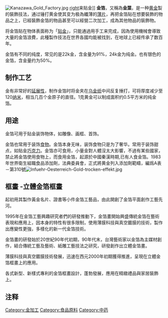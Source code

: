 {{Multiple issues|
{{expand|time=2013-04-01T02:49:01+00:00}}
{{Unreferenced|time=2022-06-03T07:53:36+00:00}}
}}

[[File:Kanazawa_Gold_Factory.jpg|thumb]]
[[image:burnishing.jpg|right]]来贴金]]
'''金箔'''，又稱為'''金葉'''，是一种[[黄金|黄金]]製的裝飾技法，通过锤打黄金使其变为极為纖薄的[[金屬箔|薄片]]，再把金箔貼在想要裝飾的物品之上，已經裝飾金箔的物品甚至可以經營二次加工，成為其他物品的裝飾物。

将金箔贴在物体表面称为「[[贴金|贴金]]」，只能通過用手工来完成，因為使用機械會導致大量的金箔浪費，此種製作技法在世界各國均能被找到，在地球上已經传承了数百年。

金箔有不同的纯度，常见的是22k金，含金量为91%，24k金为纯金。也有银色的金箔，含金量约为50%。

== 制作工艺 ==
金有非常好的[[延展性|延展性]]，制作金箔时将金夹在[[乌金纸|乌金纸]]中间反复捶打，可将厚度减少至120[[纳米|纳米]]，相当几百个金原子的直径。1克黄金可以制成面积约0.5平方米的纯金箔。

== 用途 ==
金箔可用于贴金装饰物体，如雕像、画框、首饰。

金箔也常用于装饰[[食物|食物]]。金箔本身无味，装饰食物只是为了奢华。常用于装饰甜点，如贴金[[巧克力|巧克力]]。金箔亦可食用，小量金對人體沒太大影響，不過有某些國家，禁止將金箔使用食物上，而食用金箔，起源於中國秦漢時期,已有人食金箔。1983年世界衛生組職食品添加劑，法典委員會，正式將黄金列入添加劑範疇，編爲A表－第310號[[File:Infuehr-Oesterreich-Gold-trocken-effekt.jpg|right]]

== 框畫 -立體金箔框畫 ==
起初用其製作黃金名片、證書等小件金箔工藝品，由此開創了金箔平面創作工藝先河。 

1995年在金箔工藝興趣研究者們的研發推動下，金箔畫開始興盛傳統金箔在藝術表現和應用上，因本身的特性有很多限制，使用薄膜科技與真空鍍膜的技術，製作出應變性更強，多樣化的新一代金箔技術。

金箔畫的研發始於20世紀90年代初期，90年代末，台灣藝術家以金箔為主媒材創作，結合傳統工藝及藝術、紙雕工藝技法之研究，研發創作出立體金箔畫。

薄膜科技與真空鍍膜技術發展，迅速在西元2000年初期獲得推進，呈現在立體金箔框畫上的應用。

各式新型、新樣式專利的金箔框畫設計，蓬勃發展，應用在精緻禮品與家居裝飾上。

== 注释 ==
{{Reflist|2}}

{{Authority control}}
[[Category:金加工|Category:金加工]]
[[Category:食品原料|Category:食品原料]]
[[Category:中药|Category:中药]]